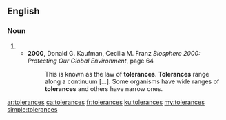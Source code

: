 ==English==

===Noun===
{{head|en|noun plural form}}

# {{plural of|tolerance|lang=en}}
#* '''2000''', Donald G. Kaufman, Cecilia M. Franz ''Biosphere 2000: Protecting Our Global Environment'', page 64
#*: This is known as the law of '''tolerances'''. '''Tolerances''' range along a continuum [...]. Some organisms have wide ranges of '''tolerances''' and others have narrow ones.

[[ar:tolerances]]
[[ca:tolerances]]
[[fr:tolerances]]
[[ku:tolerances]]
[[my:tolerances]]
[[simple:tolerances]]